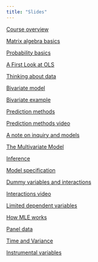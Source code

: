 ```yaml
---
title: "Slides"
---
```


[Course overview](/slides/overview25.qmd)

[Matrix algebra basics](/slides/matrix25.qmd)

[Probability basics](/slides/probability25.qmd)

[A First Look at OLS](/slides/linearmodelfirstlook.qmd)

[Thinking about data](/slides/thinkingdata25.qmd)

[Bivariate model](/slides/bivariate25.qmd)

[Bivariate example](/slides/bivariateexample25.qmd)

<!-- [Multivariate model](multivariate24.qmd) -->

[Prediction methods](/slides/predictionmethods25.qmd) 

[Prediction methods video](https://youtu.be/1KUWg6bATRk)

[A note on inquiry and models](/slides/inquiry25.qmd)

[The Multivariate Model](/slides/multivariate25.qmd)

<!-- [Normality](normality24.qmd) -->

[Inference](/slides/inference25.qmd)

[Model specification](/slides/specification25.qmd)

[Dummy variables and interactions](/slides/interactions25.qmd)

[Interactions video](https://youtu.be/8D0Y1SpVIGQ)

[Limited dependent variables](/slides/limiteddv25.qmd)

<!-- If you're interested in how maximum likelihood estimation works, check out this page: -->

<!-- [Maximization](https://clavedark.github.io/MLEfall24/llfmax24.html) -->

[How MLE works](/slides/mle-iterations25.qmd)

[Panel data](/slides/panel25.qmd)

[Time and Variance](/slides/timevariance25.qmd)

<!-- [Variance](variance24.qmd) -->

[Instrumental variables](/slides/causal25.qmd)
